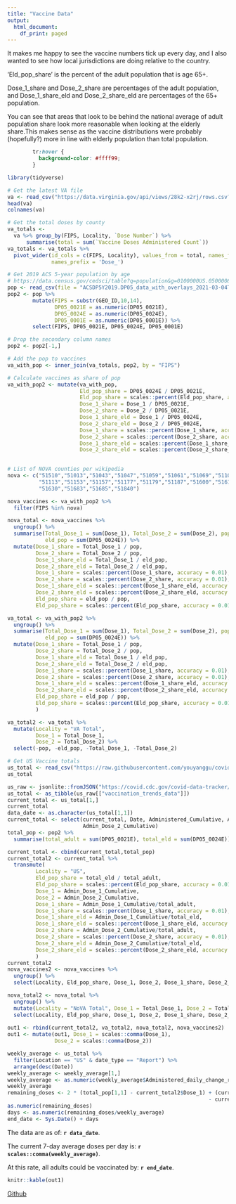```yaml
---
title: "Vaccine Data"
output:
  html_document:
    df_print: paged
---
```


It makes me happy to see the vaccine numbers tick up every day, and I also wanted to see how local jurisdictions are doing relative to the country.

'Eld_pop_share' is the percent of the adult population that is age 65+.

Dose_1_share and Dose_2_share are percentages of the adult population, and Dose_1_share_eld and Dose_2_share_eld are percentages of the 65+ population. 

You can see that areas that look to be behind the national average of adult population share look more reasonable when looking at the elderly share.This makes sense as the vaccine distributions were probably (hopefully?) more in line with elderly population than total population.

```css
        tr:hover {
          background-color: #ffff99;
        }
```

```r

library(tidyverse)

# Get the latest VA file
va <- read_csv("https://data.virginia.gov/api/views/28k2-x2rj/rows.csv?accessType=DOWNLOAD")
head(va)
colnames(va)

# Get the total doses by county
va_totals <- 
  va %>% group_by(FIPS, Locality, `Dose Number`) %>%  
      summarise(total = sum(`Vaccine Doses Administered Count`))
va_totals <- va_totals %>% 
  pivot_wider(id_cols = c(FIPS, Locality), values_from = total, names_from = `Dose Number`, 
              names_prefix = 'Dose_')

# Get 2019 ACS 5-year population by age
# https://data.census.gov/cedsci/table?q=population&g=0100000US.050000&tid=ACSDP5Y2019.DP05&hidePreview=true
pop <- read_csv(file = "ACSDP5Y2019.DP05_data_with_overlays_2021-03-04T082446.csv")
pop2 <- pop %>% 
        mutate(FIPS = substr(GEO_ID,10,14), 
               DP05_0021E = as.numeric(DP05_0021E),   
               DP05_0024E = as.numeric(DP05_0024E),
               DP05_0001E = as.numeric(DP05_0001E)) %>% 
        select(FIPS, DP05_0021E, DP05_0024E, DP05_0001E)

# Drop the secondary column names
pop2 <- pop2[-1,]

# Add the pop to vaccines
va_with_pop <- inner_join(va_totals, pop2, by = "FIPS")

# Calculate vaccines as share of pop
va_with_pop2 <- mutate(va_with_pop,
                       Eld_pop_share = DP05_0024E / DP05_0021E,
                       Eld_pop_share = scales::percent(Eld_pop_share, accuracy = 0.01),
                       Dose_1_share = Dose_1 / DP05_0021E, 
                       Dose_2_share = Dose_2 / DP05_0021E,
                       Dose_1_share_eld = Dose_1 / DP05_0024E, 
                       Dose_2_share_eld = Dose_2 / DP05_0024E,
                       Dose_1_share = scales::percent(Dose_1_share, accuracy = 0.01),
                       Dose_2_share = scales::percent(Dose_2_share, accuracy = 0.01),
                       Dose_1_share_eld = scales::percent(Dose_1_share_eld, accuracy = 0.01),
                       Dose_2_share_eld = scales::percent(Dose_2_share_eld, accuracy = 0.01))
                       

# List of NOVA counties per wikipedia
nova <- c("51510","51013","51043","51047","51059","51061","51069","51107",
          "51113","51153","51157","51177","51179","51187","51600","51610",
          "51630","51683","51685","51840")

nova_vaccines <- va_with_pop2 %>% 
  filter(FIPS %in% nova)

nova_total <- nova_vaccines %>% 
  ungroup() %>% 
  summarise(Total_Dose_1 = sum(Dose_1), Total_Dose_2 = sum(Dose_2), pop = sum(DP05_0021E),
            eld_pop = sum(DP05_0024E)) %>% 
  mutate(Dose_1_share = Total_Dose_1 / pop, 
         Dose_2_share = Total_Dose_2 / pop,
         Dose_1_share_eld = Total_Dose_1 / eld_pop, 
         Dose_2_share_eld = Total_Dose_2 / eld_pop,
         Dose_1_share = scales::percent(Dose_1_share, accuracy = 0.01),
         Dose_2_share = scales::percent(Dose_2_share, accuracy = 0.01),
         Dose_1_share_eld = scales::percent(Dose_1_share_eld, accuracy = 0.01),
         Dose_2_share_eld = scales::percent(Dose_2_share_eld, accuracy = 0.01),
         Eld_pop_share = eld_pop / pop,
         Eld_pop_share = scales::percent(Eld_pop_share, accuracy = 0.01))

va_total <- va_with_pop2 %>% 
  ungroup() %>% 
  summarise(Total_Dose_1 = sum(Dose_1), Total_Dose_2 = sum(Dose_2), pop = sum(DP05_0021E),
            eld_pop = sum(DP05_0024E)) %>% 
  mutate(Dose_1_share = Total_Dose_1 / pop, 
         Dose_2_share = Total_Dose_2 / pop,
         Dose_1_share_eld = Total_Dose_1 / eld_pop, 
         Dose_2_share_eld = Total_Dose_2 / eld_pop,
         Dose_1_share = scales::percent(Dose_1_share, accuracy = 0.01),
         Dose_2_share = scales::percent(Dose_2_share, accuracy = 0.01),
         Dose_1_share_eld = scales::percent(Dose_1_share_eld, accuracy = 0.01),
         Dose_2_share_eld = scales::percent(Dose_2_share_eld, accuracy = 0.01),
         Eld_pop_share = eld_pop / pop,
         Eld_pop_share = scales::percent(Eld_pop_share, accuracy = 0.01)
         )

va_total2 <- va_total %>% 
  mutate(Locality = "VA Total",
         Dose_1 = Total_Dose_1,
         Dose_2 = Total_Dose_2) %>% 
  select(-pop, -eld_pop, -Total_Dose_1, -Total_Dose_2)

# Get US Vaccine totals
us_total <- read_csv("https://raw.githubusercontent.com/youyanggu/covid19-cdc-vaccination-data/main/cdc_vaccination_trends_data.csv")
us_total  

us_raw <- jsonlite::fromJSON("https://covid.cdc.gov/covid-data-tracker/COVIDData/getAjaxData?id=vaccination_trends_data")
us_total <- as_tibble(us_raw[["vaccination_trends_data"]])
current_total <- us_total[1,]
current_total
data_date <- as.character(us_total[1,1])
current_total <- select(current_total, Date, Administered_Cumulative, Admin_Dose_1_Cumulative,
                        Admin_Dose_2_Cumulative)
total_pop <- pop2 %>% 
  summarise(total_adult = sum(DP05_0021E), total_eld = sum(DP05_0024E))

current_total <- cbind(current_total,total_pop)
current_total2 <- current_total %>% 
  transmute(
         Locality = "US",
         Eld_pop_share = total_eld / total_adult,
         Eld_pop_share = scales::percent(Eld_pop_share, accuracy = 0.01),
         Dose_1 = Admin_Dose_1_Cumulative,
         Dose_2 = Admin_Dose_2_Cumulative,
         Dose_1_share = Admin_Dose_1_Cumulative/total_adult, 
         Dose_1_share = scales::percent(Dose_1_share, accuracy = 0.01),
         Dose_1_share_eld = Admin_Dose_1_Cumulative/total_eld, 
         Dose_1_share_eld = scales::percent(Dose_1_share_eld, accuracy = 0.01),
         Dose_2_share = Admin_Dose_2_Cumulative/total_adult, 
         Dose_2_share = scales::percent(Dose_2_share, accuracy = 0.01),
         Dose_2_share_eld = Admin_Dose_2_Cumulative/total_eld, 
         Dose_2_share_eld = scales::percent(Dose_2_share_eld, accuracy = 0.01)
         )
current_total2
nova_vaccines2 <- nova_vaccines %>% 
  ungroup() %>% 
  select(Locality, Eld_pop_share, Dose_1, Dose_2, Dose_1_share, Dose_2_share, Dose_1_share_eld, Dose_2_share_eld)

nova_total2 <- nova_total %>% 
  ungroup() %>% 
  mutate(Locality = "NoVA Total", Dose_1 = Total_Dose_1, Dose_2 = Total_Dose_2) %>% 
  select(Locality, Eld_pop_share, Dose_1, Dose_2, Dose_1_share, Dose_2_share, Dose_1_share_eld, Dose_2_share_eld) 
  
out1 <- rbind(current_total2, va_total2, nova_total2, nova_vaccines2)
out1 <- mutate(out1, Dose_1 = scales::comma(Dose_1),
               Dose_2 = scales::comma(Dose_2))

weekly_average <- us_total %>% 
  filter(Location == "US" & date_type == "Report") %>% 
  arrange(desc(Date))
weekly_average <- weekly_average[1,]
weekly_average <- as.numeric(weekly_average$Administered_daily_change_report_7dayroll)
weekly_average
remaining_doses <- 2 * (total_pop[1,1] - current_total2$Dose_1) + (current_total2$Dose_1
                                                                - current_total2$Dose_2)
as.numeric(remaining_doses)
days <- as.numeric(remaining_doses/weekly_average)
end_date <- Sys.Date() + days

```
The data are as of: **`r data_date`**.

The current 7-day average doses per day is: **`r scales::comma(weekly_average)`**.

At this rate, all adults could be vaccinated by: **`r end_date`**.

```r
knitr::kable(out1)
```

[Github](https://github.com/abibler/DMV_Covid_Vaccine_Tracking)
